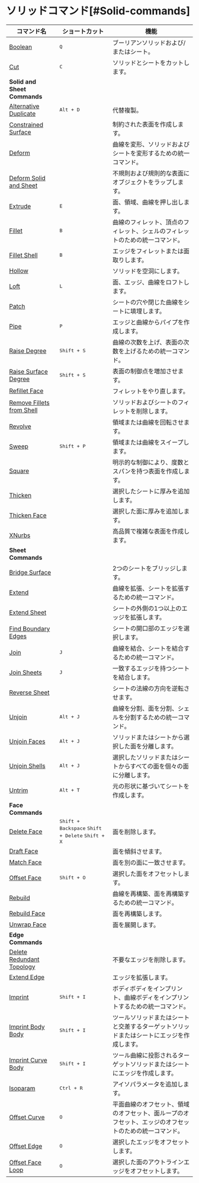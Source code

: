 # ソリッドコマンド[#Solid-commands]

| コマンド名                                                  | ショートカット                      | 機能                                                                                      |
| ------------------------------------------------------------ | ---------------------------- | ---------------------------------------------------------------------------------------- |
| [Boolean](/solid/boolean)                                     | <kbd>Q</kbd>                 | ブーリアンソリッドおよび/またはシート。                                                |
| [Cut](/solid/cut)                                             | <kbd>C</kbd>                 | ソリッドとシートをカットします。                                                        |
| **Solid and Sheet Commands**                                 |                              |                                                                                          |
| [Alternative Duplicate](/solid/alternative-duplicate)         | <kbd>Alt + D</kbd>           | 代替複製。                                                                                |
| [Constrained Surface](/solid/constrained-surface)             |                              | 制約された表面を作成します。                                                            |
| [Deform](/solid/deform)                                      |                               | 曲線を変形、ソリッドおよびシートを変形するための統一コマンド。                         |
| [Deform Solid and Sheet](/solid/deform-solid-and-sheet)       |                               | 不規則および規則的な表面にオブジェクトをラップします。                                   |
| [Extrude](/solid/extrude)                                     | <kbd>E</kbd>                 | 面、領域、曲線を押し出します。                                                          |
| [Fillet](/solid/fillet)                                       | <kbd>B</kbd>                 | 曲線のフィレット、頂点のフィレット、シェルのフィレットのための統一コマンド。          |
| [Fillet Shell](/solid/fillet-shell)                           | <kbd>B</kbd>                 | エッジをフィレットまたは面取りします。                                                  |
| [Hollow](/solid/hollow)                                       |                              | ソリッドを空洞にします。                                                                 |
| [Loft](/solid/loft)                                           | <kbd>L</kbd>                 | 面、エッジ、曲線をロフトします。                                                          |
| [Patch](/solid/patch)                                         |                              | シートの穴や閉じた曲線をシートに填埋します。                                            |
| [Pipe](/solid/pipe)                                           | <kbd>P</kbd>                 | エッジと曲線からパイプを作成します。                                                    |
| [Raise Degree](/solid/raise-degree)                           | <kbd>Shift + S</kbd>         | 曲線の次数を上げ、表面の次数を上げるための統一コマンド。                               |
| [Raise Surface Degree](/solid/raise-surface-degree)           | <kbd>Shift + S</kbd>         | 表面の制御点を増加させます。                                                             |
| [Refillet Face](/solid/refillet-face)                         |                              | フィレットをやり直します。                                                               |
| [Remove Fillets from Shell](/solid/remove-fillets-from-shell) |                              | ソリッドおよびシートのフィレットを削除します。                                          |
| [Revolve](/solid/revolve)                                     |                              | 領域または曲線を回転させます。                                                           |
| [Sweep](/solid/sweep)                                         | <kbd>Shift + P</kbd>         | 領域または曲線をスイープします。                                                         |
| [Square](/solid/square)                                       |                               | 明示的な制御により、度数とスパンを持つ表面を作成します。                                 |
| [Thicken](/solid/thicken)                                     |                              | 選択したシートに厚みを追加します。                                                      |
| [Thicken Face](/solid/thicken-face)                           |                              | 選択した面に厚みを追加します。                                                          |
| [XNurbs](/solid/xnurbs)                                       |                               | 高品質で複雑な表面を作成します。                                                         |
| **Sheet Commands**                                           |                              |                                                                                          |
| [Bridge Surface](/solid/bridge-surface)                       |                              | 2つのシートをブリッジします。                                                            |
| [Extend](/solid/extend)                                       |                              | 曲線を拡張、シートを拡張するための統一コマンド。                                        |
| [Extend Sheet](/solid/extend-sheet)                           |                              | シートの外側の1つ以上のエッジを拡張します。                                             |
| [Find Boundary Edges](/solid/find-boundary-edges)             |                              | シートの開口部のエッジを選択します。                                                    |
| [Join](/solid/join)                                           | <kbd>J</kbd>                 | 曲線を結合、シートを結合するための統一コマンド。                                       |
| [Join Sheets](/solid/join-sheets)                             | <kbd>J</kbd>                 | 一致するエッジを持つシートを結合します。                                               |
| [Reverse Sheet](/solid/reverse-sheet)                         |                              | シートの法線の方向を逆転させます。                                                      |
| [Unjoin](/solid/unjoin)                                       | <kbd>Alt + J</kbd>           | 曲線を分割、面を分割、シェルを分割するための統一コマンド。                              |
| [Unjoin Faces](/solid/unjoin-faces)                           | <kbd>Alt + J</kbd>           | ソリッドまたはシートから選択した面を分離します。                                       |
| [Unjoin Shells](/solid/unjoin-shells)                         | <kbd>Alt + J</kbd>           | 選択したソリッドまたはシートからすべての面を個々の面に分離します。                    |
| [Untrim](/solid/untrim)                                       | <kbd>Alt + T</kbd>           | 元の形状に基づいてシートを作成します。                                                 |
| **Face Commands**                                            |                              |                                                                                          |
| [Delete Face](/solid/delete-face)                             |<kbd>Shift + Backspace</kbd> <kbd>Shift + Delete</kbd> <kbd>Shift + X</kbd> | 面を削除します。                                                                         |
| [Draft Face](/solid/draft-face)                               |                              | 面を傾斜させます。                                                                        |
| [Match Face](/solid/match-face)                               |                              | 面を別の面に一致させます。                                                                |
| [Offset Face](/solid/offset-face)                             | <kbd>Shift + O</kbd>         | 選択した面をオフセットします。                                                           |
| [Rebuild](/solid/rebuild)                                     |                              | 曲線を再構築、面を再構築するための統一コマンド。                                        |
| [Rebuild Face](/solid/rebuild-face)                           |                              | 面を再構築します。                                                                        |
| [Unwrap Face](/solid/unwrap-face)                             |                              | 面を展開します。                                                                          |
| **Edge Commands**                                            |                              |                                                                                          |
| [Delete Redundant Topology](/solid/delete-redundant-topology) |                              | 不要なエッジを削除します。                                                                |
| [Extend Edge](/solid/extend-edge)                             |                              | エッジを拡張します。                                                                      |
| [Imprint](/solid/imprint)                                     | <kbd>Shift + I</kbd>         | ボディボディをインプリント、曲線ボディをインプリントするための統一コマンド。            |
| [Imprint Body Body](/solid/imprint-body-body)                 | <kbd>Shift + I</kbd>         | ツールソリッドまたはシートと交差するターゲットソリッドまたはシートにエッジを作成します。|
| [Imprint Curve Body](/solid/imprint-curve-body)               | <kbd>Shift + I</kbd>         | ツール曲線に投影されるターゲットソリッドまたはシートにエッジを作成します。             |
| [Isoparam](/solid/isoparam)                                   | <kbd>Ctrl + R</kbd>          | アイソパラメータを追加します。                                                           |
| [Offset Curve](/solid/offset-curve)                           | <kbd>O</kbd>                 | 平面曲線のオフセット、領域のオフセット、面ループのオフセット、エッジのオフセットのための統一コマンド。 |
| [Offset Edge](/solid/offset-edge)                             | <kbd>O</kbd>                 | 選択したエッジをオフセットします。                                                       |
| [Offset Face Loop](/solid/offset-face-loop)                   | <kbd>O</kbd>                 | 選択した面のアウトラインエッジをオフセットします。                                      |

